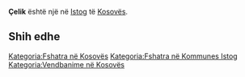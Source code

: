 {{Fshat në 
 | Emri                = Çelik
 | EmriAlt                = 
 | NAME_SHORT_FORM=      
 | NAME_GENERIC=      
 | NAME_SORT_NAME_RO=      CELIK
 | FULL_NAME_RO = Çelik
 | FULL_NAME_ND_RO=Celik
 | SORT_NAME_RG=CELIK
 | FULL_NAME_RG=Çelik
 | FULL_NAME_ND_RG=Celik
 | SRP_NAME_SHORT_FORM=      
 | SRP_NAME_GENERIC=      
 | SRP_NAME_SORT_NAME_RO=      
 | SRP_FULL_NAME_RO = 
 | SRP_FULL_NAME_ND_RO=
 | SRP_SORT_NAME_RG=
 | SRP_FULL_NAME_RG=
 | SRP_FULL_NAME_ND_RG=
 | Emri (Rasa dhanore) = 
 | Figura              = 
 | Shteti              = Kosovo
 | Komuna              = Istog
 | Kodi postar         = 
 | Sipërfaqja          = 

 | Popullsia           = 

 | Regj. i popullsisë  = 
 | Dend. e popullsisë  = 
 | Faqja zyrtare       = 
 <!--- Koordinatat ----> 
 | Gjerësia            = 42.304167
 | Gjatësia            = 21.5225
 | Lartësia            = 
}}
'''Çelik''' është një [[]] në [[Istog]] të [[Kosovës]].

<!-- == Gjeografia == -->
<!-- == Historia == -->
<!-- == Demografia == -->
== Shih edhe ==
{{Komuna Istog}}
{{Kosovo-Administrata-Cung}}

[[Kategoria:Fshatra në Kosovës]]
[[Kategoria:Fshatra në Kommunes Istog]]
[[Kategoria:Vendbanime në Kosovës]]